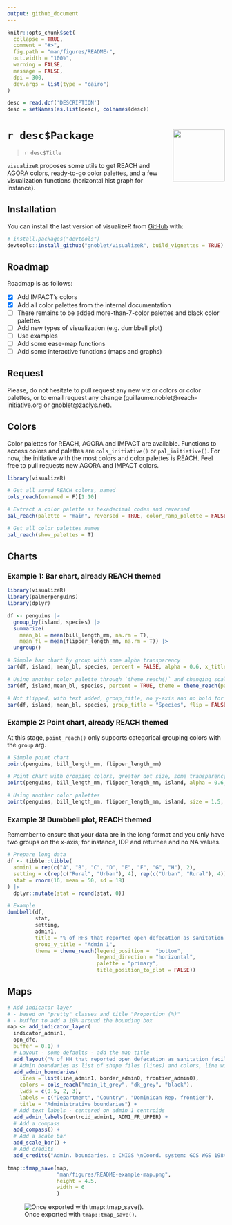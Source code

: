 ```yaml
---
output: github_document
---
```


<!-- README.md is generated from README.Rmd. Please edit that file -->

```r
knitr::opts_chunk$set(
  collapse = TRUE,
  comment = "#>",
  fig.path = "man/figures/README-",
  out.width = "100%",
  warning = FALSE,
  message = FALSE,
  dpi = 300, 
  dev.args = list(type = "cairo")
)

desc = read.dcf('DESCRIPTION')
desc = setNames(as.list(desc), colnames(desc))
```

# `r desc$Package` <img src="man/figures/logo.png" align="right" alt="" width="120"/>

> `r desc$Title`

`visualizeR` proposes some utils to get REACH and AGORA colors, ready-to-go color palettes, and a few visualization functions (horizontal hist graph for instance).

## Installation

You can install the last version of visualizeR from
[GitHub](https://github.com/) with:

```r
# install.packages("devtools")
devtools::install_github("gnoblet/visualizeR", build_vignettes = TRUE)
```

## Roadmap

Roadmap is as follows:

- [X] Add IMPACT's colors
- [X] Add all color palettes from the internal documentation
- [ ] There remains to be added more-than-7-color palettes and black color palettes
- [ ] Add new types of visualization (e.g. dumbbell plot)
- [ ] Use examples
- [ ] Add some ease-map functions
- [ ] Add some interactive functions (maps and graphs)

## Request

Please, do not hesitate to pull request any new viz or colors or color palettes, or to email request any change (guillaume.noblet@reach-initiative.org or gnoblet@zaclys.net).

## Colors 

Color palettes for REACH, AGORA and IMPACT are available. Functions to access colors and palettes are `cols_initiative()` or `pal_initiative()`. For now, the initiative with the most colors and color palettes is REACH. Feel free to pull requests new AGORA and IMPACT colors.

```r
library(visualizeR)

# Get all saved REACH colors, named
cols_reach(unnamed = F)[1:10]

# Extract a color palette as hexadecimal codes and reversed
pal_reach(palette = "main", reversed = TRUE, color_ramp_palette = FALSE)

# Get all color palettes names
pal_reach(show_palettes = T)
```

## Charts

### Example 1: Bar chart, already REACH themed

```r
library(visualizeR)
library(palmerpenguins)
library(dplyr)

df <- penguins |> 
  group_by(island, species) |> 
  summarize(
    mean_bl = mean(bill_length_mm, na.rm = T),
    mean_fl = mean(flipper_length_mm, na.rm = T)) |> 
  ungroup()

# Simple bar chart by group with some alpha transparency
bar(df, island, mean_bl, species, percent = FALSE, alpha = 0.6, x_title = "Mean of bill length")

# Using another color palette through `theme_reach()` and changing scale to percent
bar(df, island,mean_bl, species, percent = TRUE, theme = theme_reach(palette = "artichoke_3"))

# Not flipped, with text added, group_title, no y-axis and no bold for legend
bar(df, island, mean_bl, species, group_title = "Species", flip = FALSE, add_text = TRUE, add_text_suffix = "%", percent = FALSE, theme = theme_reach(text_font_face = "plain", axis_y = FALSE))

```

### Example 2: Point chart, already REACH themed

At this stage, `point_reach()` only supports categorical grouping colors with the `group` arg.

```r

# Simple point chart
point(penguins, bill_length_mm, flipper_length_mm)

# Point chart with grouping colors, greater dot size, some transparency, reversed color palette
point(penguins, bill_length_mm, flipper_length_mm, island, alpha = 0.6, size = 3, theme = theme_reach(reverse = TRUE))

# Using another color palettes
point(penguins, bill_length_mm, flipper_length_mm, island, size = 1.5, x_title = "Bill", y_title = "Flipper", title = "Length (mm)", theme = theme_reach(palette = "artichoke_3", text_font_face = , grid_x = T,  title_position_to_plot = FALSE))
```


### Example 3! Dumbbell plot, REACH themed

Remember to ensure that your data are in the long format and you only have two groups on the x-axis; for instance, IDP and returnee and no NA values.

```r
# Prepare long data
df <- tibble::tibble(
  admin1 = rep(c("A", "B", "C", "D", "E", "F", "G", "H"), 2),
  setting = c(rep(c("Rural", "Urban"), 4), rep(c("Urban", "Rural"), 4)),
  stat = rnorm(16, mean = 50, sd = 18)
) |>
  dplyr::mutate(stat = round(stat, 0))

# Example
dumbbell(df,
         stat,
         setting,
         admin1,
         title = "% of HHs that reported open defecation as sanitation facility",
         group_y_title = "Admin 1",
         theme = theme_reach(legend_position =  "bottom",
                             legend_direction = "horizontal",
                             palette = "primary",
                             title_position_to_plot = FALSE))
```

## Maps

```r

# Add indicator layer 
# - based on "pretty" classes and title "Proportion (%)" 
# - buffer to add a 10% around the bounding box
map <- add_indicator_layer(
  indicator_admin1, 
  opn_dfc,
  buffer = 0.1) + 
  # Layout - some defaults - add the map title
  add_layout("% of HH that reported open defecation as sanitation facility") + 
  # Admin boundaries as list of shape files (lines) and colors, line widths and labels as vectors
  add_admin_boundaries(
    lines = list(line_admin1, border_admin0, frontier_admin0),
    colors = cols_reach("main_lt_grey", "dk_grey", "black"),
    lwds = c(0.5, 2, 3),
    labels = c("Department", "Country", "Dominican Rep. frontier"),
    title = "Administrative boundaries") + 
  # Add text labels - centered on admin 1 centroids
  add_admin_labels(centroid_admin1, ADM1_FR_UPPER) +
  # Add a compass
  add_compass() +
  # Add a scale bar
  add_scale_bar() +
  # Add credits
  add_credits("Admin. boundaries. : CNIGS \nCoord. system: GCS WGS 1984")
```

```r
tmap::tmap_save(map,
                "man/figures/README-example-map.png",
                height = 4.5,
                width = 6
                )
```

![Once exported with `tmap::tmap_save()`.](man/figures/README-example-map.png)
